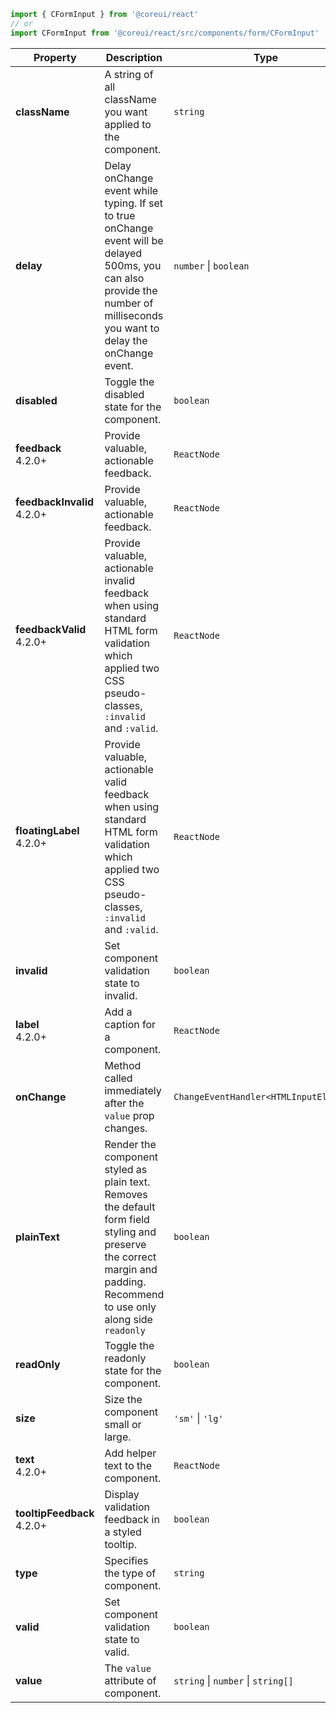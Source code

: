 
```jsx
import { CFormInput } from '@coreui/react'
// or
import CFormInput from '@coreui/react/src/components/form/CFormInput'
```

| Property | Description | Type | Default |
| --- | --- | --- | --- |
| **className** | A string of all className you want applied to the component. | `string` | - |
| **delay** | Delay onChange event while typing. If set to true onChange event will be delayed 500ms, you can also provide the number of milliseconds you want to delay the onChange event. | `number` \| `boolean` | false |
| **disabled** | Toggle the disabled state for the component. | `boolean` | - |
| **feedback** <br/><div class="badge bg-primary">4.2.0+</div> | Provide valuable, actionable feedback. | `ReactNode` | - |
| **feedbackInvalid** <br/><div class="badge bg-primary">4.2.0+</div> | Provide valuable, actionable feedback. | `ReactNode` | - |
| **feedbackValid** <br/><div class="badge bg-primary">4.2.0+</div> | Provide valuable, actionable invalid feedback when using standard HTML form validation which applied two CSS pseudo-classes, `:invalid` and `:valid`. | `ReactNode` | - |
| **floatingLabel** <br/><div class="badge bg-primary">4.2.0+</div> | Provide valuable, actionable valid feedback when using standard HTML form validation which applied two CSS pseudo-classes, `:invalid` and `:valid`. | `ReactNode` | - |
| **invalid** | Set component validation state to invalid. | `boolean` | - |
| **label** <br/><div class="badge bg-primary">4.2.0+</div> | Add a caption for a component. | `ReactNode` | - |
| **onChange** | Method called immediately after the `value` prop changes. | `ChangeEventHandler<HTMLInputElement>` | - |
| **plainText** | Render the component styled as plain text. Removes the default form field styling and preserve the correct margin and padding. Recommend to use only along side `readonly` | `boolean` | - |
| **readOnly** | Toggle the readonly state for the component. | `boolean` | - |
| **size** | Size the component small or large. | `'sm'` \| `'lg'` | - |
| **text** <br/><div class="badge bg-primary">4.2.0+</div> | Add helper text to the component. | `ReactNode` | - |
| **tooltipFeedback** <br/><div class="badge bg-primary">4.2.0+</div> | Display validation feedback in a styled tooltip. | `boolean` | - |
| **type** | Specifies the type of component. | `string` | text |
| **valid** | Set component validation state to valid. | `boolean` | - |
| **value** | The `value` attribute of component. | `string` \| `number` \| `string[]` | - |
